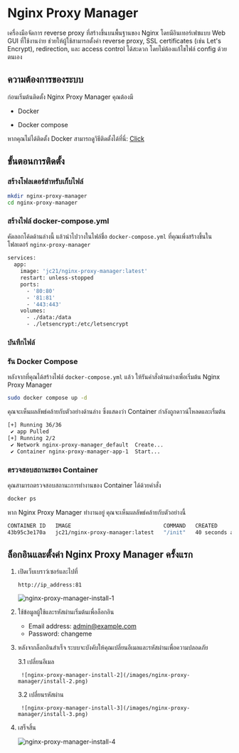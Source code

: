 
# Nginx Proxy Manager

เครื่องมือจัดการ reverse proxy ที่สร้างขึ้นบนพื้นฐานของ Nginx โดยมีอินเทอร์เฟซแบบ Web GUI ที่ใช้งานง่าย ช่วยให้ผู้ใช้สามารถตั้งค่า reverse proxy, SSL certificates (เช่น Let's Encrypt), redirection, และ access control ได้สะดวก โดยไม่ต้องแก้ไขไฟล์ config ด้วยตนเอง

## ความต้องการของระบบ

ก่อนเริ่มต้นติดตั้ง Nginx Proxy Manager คุณต้องมี

- Docker

- Docker compose

หากคุณไม่ได้ติดตั้ง Docker สามารถดูวิธีติดตั้งได้ที่นี่: [Click](/docs/server/docker)

## ขั้นตอนการติดตั้ง

<Steps>

### สร้างโฟลเดอร์สำหรับเก็บไฟล์

```bash
mkdir nginx-proxy-manager
cd nginx-proxy-manager
```

### สร้างไฟล์ docker-compose.yml

คัดลอกโค้ดด้านล่างนี้ แล้วนำไปวางในไฟล์ชื่อ `docker-compose.yml` ที่คุณเพิ่งสร้างขึ้นในโฟลเดอร์ `nginx-proxy-manager`

```bash filename="~/nginx-proxy-manager/docker-compose.yml"
services:
  app:
    image: 'jc21/nginx-proxy-manager:latest'
    restart: unless-stopped
    ports:
      - '80:80'
      - '81:81'
      - '443:443'
    volumes:
      - ./data:/data
      - ./letsencrypt:/etc/letsencrypt
```

### บันทึกไฟล์

### รัน Docker Compose

หลังจากที่คุณได้สร้างไฟล์ `docker-compose.yml` แล้ว ให้รันคำสั่งด้านล่างเพื่อเริ่มต้น Nginx Proxy Manager

```bash
sudo docker compose up -d
```

คุณจะเห็นผลลัพธ์คล้ายกับตัวอย่างด้านล่าง ซึ่งแสดงว่า Container กำลังถูกดาวน์โหลดและเริ่มต้น

```bash
[+] Running 36/36
 ✔ app Pulled                                                                     27.7s
[+] Running 2/2
 ✔ Network nginx-proxy-manager_default  Create...                                     0.1s
 ✔ Container nginx-proxy-manager-app-1  Start...                                     0.5s
```

### ตรวจสอบสถานะของ Container

คุณสามารถตรวจสอบสถานะการทำงานของ Container ได้ด้วยคำสั่ง

```bash
docker ps
```

หาก Nginx Proxy Manager ทำงานอยู่ คุณจะเห็นผลลัพธ์คล้ายกับตัวอย่างนี้

```bash
CONTAINER ID   IMAGE                             COMMAND   CREATED          STATUS          PORTS                                                                                      NAMES
43b95c3e170a   jc21/nginx-proxy-manager:latest   "/init"   40 seconds ago   Up 39 seconds   0.0.0.0:80-81->80-81/tcp, [::]:80-81->80-81/tcp, 0.0.0.0:443->443/tcp, [::]:443->443/tcp   nginx-proxy-manager-app-1
```

</Steps>

## ล็อกอินและตั้งค่า Nginx Proxy Manager ครั้งแรก

1. เปิดเว็บเบราว์เซอร์และไปที่

    ```plaintext
    http://ip_address:81
    ```

    ![nginx-proxy-manager-install-1](/images/nginx-proxy-manager/install-1.png)


2. ใช้ข้อมูลผู้ใช้และรหัสผ่านเริ่มต้นเพื่อล็อกอิน

    - Email address: admin@example.com
    - Password: changeme

3. หลังจากล็อกอินสำเร็จ ระบบจะบังคับให้คุณเปลี่ยนอีเมลและรหัสผ่านเพื่อความปลอดภัย

    3.1 เปลี่ยนอีเมล

        ![nginx-proxy-manager-install-2](/images/nginx-proxy-manager/install-2.png)

    3.2 เปลี่ยนรหัสผ่าน

        ![nginx-proxy-manager-install-3](/images/nginx-proxy-manager/install-3.png)


4. เสร็จสิ้น

    ![nginx-proxy-manager-install-4](/images/nginx-proxy-manager/install-4.png)
